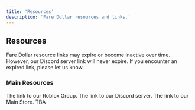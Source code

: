 ```yaml
---
title: 'Resources'
description: 'Fare Dollar resources and links.'
---
```


## Resources

<Note>Fare Dollar resource links may expire or become inactive over time. However, our Discord server link will never expire. If you encounter an expired link, please let us know.</Note>

### Main Resources

<CardGroup cols={2}>
<Card title="Roblox Group" icon="link" href="https://www.roblox.com/groups/16093150/Fare-Dollar">
  The link to our Roblox Group.
</Card>
<Card title="Discord Server" icon="discord" href="https://discord.gg/faredollar">
  The link to our Discord server.
</Card>
<Card title="Monument Drive Store" icon="link" href="https://www.roblox.com/games/13072230801/Fare-Dollar-Monument-Drive-Store">
  The link to our Main Store.
</Card>
<Card title="TBA" icon="link" href="/guides/welcome">
  TBA
</Card>
</CardGroup>